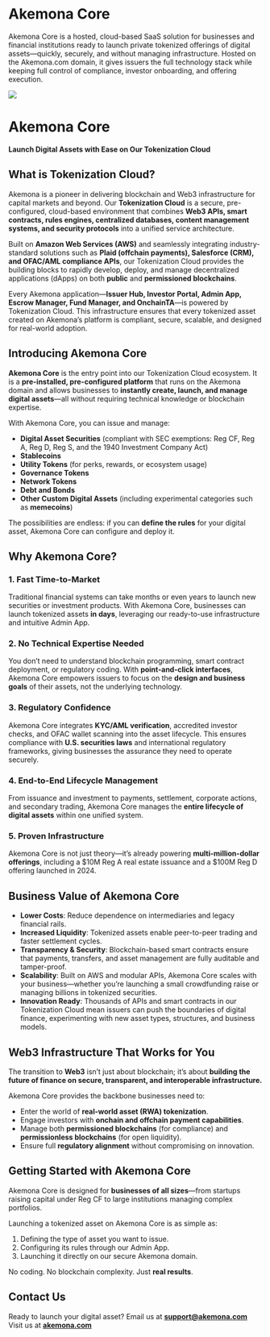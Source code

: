 # Akemona Core

Akemona Core is a hosted, cloud-based SaaS solution for businesses and financial institutions ready to launch private tokenized offerings of digital assets—quickly, securely, and without managing infrastructure. Hosted on the Akemona.com domain, it gives issuers the full technology stack while keeping full control of compliance, investor onboarding, and offering execution.

<img
  src="/images/business-startup.svg"
  className="dark:invert opacity-85 w-2xs md:w-xs mx-auto py-8"
  width={200}
  height={200}
/>


# Akemona Core

**Launch Digital Assets with Ease on Our Tokenization Cloud**


## What is Tokenization Cloud?

Akemona is a pioneer in delivering blockchain and Web3 infrastructure for capital markets and beyond. Our **Tokenization Cloud** is a secure, pre-configured, cloud-based environment that combines **Web3 APIs, smart contracts, rules engines, centralized databases, content management systems, and security protocols** into a unified service architecture.

Built on **Amazon Web Services (AWS)** and seamlessly integrating industry-standard solutions such as **Plaid (offchain payments), Salesforce (CRM), and OFAC/AML compliance APIs**, our Tokenization Cloud provides the building blocks to rapidly develop, deploy, and manage decentralized applications (dApps) on both **public** and **permissioned blockchains**.

Every Akemona application—**Issuer Hub, Investor Portal, Admin App, Escrow Manager, Fund Manager, and OnchainTA**—is powered by Tokenization Cloud. This infrastructure ensures that every tokenized asset created on Akemona’s platform is compliant, secure, scalable, and designed for real-world adoption.



## Introducing Akemona Core

**Akemona Core** is the entry point into our Tokenization Cloud ecosystem. It is a **pre-installed, pre-configured platform** that runs on the Akemona domain and allows businesses to **instantly create, launch, and manage digital assets**—all without requiring technical knowledge or blockchain expertise.

With Akemona Core, you can issue and manage:

* **Digital Asset Securities** (compliant with SEC exemptions: Reg CF, Reg A, Reg D, Reg S, and the 1940 Investment Company Act)
* **Stablecoins**
* **Utility Tokens** (for perks, rewards, or ecosystem usage)
* **Governance Tokens**
* **Network Tokens**
* **Debt and Bonds**
* **Other Custom Digital Assets** (including experimental categories such as **memecoins**)

The possibilities are endless: if you can **define the rules** for your digital asset, Akemona Core can configure and deploy it.



## Why Akemona Core?

### 1. **Fast Time-to-Market**

Traditional financial systems can take months or even years to launch new securities or investment products. With Akemona Core, businesses can launch tokenized assets **in days**, leveraging our ready-to-use infrastructure and intuitive Admin App.

### 2. **No Technical Expertise Needed**

You don’t need to understand blockchain programming, smart contract deployment, or regulatory coding. With **point-and-click interfaces**, Akemona Core empowers issuers to focus on the **design and business goals** of their assets, not the underlying technology.

### 3. **Regulatory Confidence**

Akemona Core integrates **KYC/AML verification**, accredited investor checks, and OFAC wallet scanning into the asset lifecycle. This ensures compliance with **U.S. securities laws** and international regulatory frameworks, giving businesses the assurance they need to operate securely.

### 4. **End-to-End Lifecycle Management**

From issuance and investment to payments, settlement, corporate actions, and secondary trading, Akemona Core manages the **entire lifecycle of digital assets** within one unified system.

### 5. **Proven Infrastructure**

Akemona Core is not just theory—it’s already powering **multi-million-dollar offerings**, including a \$10M Reg A real estate issuance and a \$100M Reg D offering launched in 2024.



## Business Value of Akemona Core

* **Lower Costs**: Reduce dependence on intermediaries and legacy financial rails.
* **Increased Liquidity**: Tokenized assets enable peer-to-peer trading and faster settlement cycles.
* **Transparency & Security**: Blockchain-based smart contracts ensure that payments, transfers, and asset management are fully auditable and tamper-proof.
* **Scalability**: Built on AWS and modular APIs, Akemona Core scales with your business—whether you’re launching a small crowdfunding raise or managing billions in tokenized securities.
* **Innovation Ready**: Thousands of APIs and smart contracts in our Tokenization Cloud mean issuers can push the boundaries of digital finance, experimenting with new asset types, structures, and business models.



## Web3 Infrastructure That Works for You

The transition to **Web3** isn’t just about blockchain; it’s about **building the future of finance on secure, transparent, and interoperable infrastructure.**

Akemona Core provides the backbone businesses need to:

* Enter the world of **real-world asset (RWA) tokenization**.
* Engage investors with **onchain and offchain payment capabilities**.
* Manage both **permissioned blockchains** (for compliance) and **permissionless blockchains** (for open liquidity).
* Ensure full **regulatory alignment** without compromising on innovation.



## Getting Started with Akemona Core

Akemona Core is designed for **businesses of all sizes**—from startups raising capital under Reg CF to large institutions managing complex portfolios.

Launching a tokenized asset on Akemona Core is as simple as:

1. Defining the type of asset you want to issue.
2. Configuring its rules through our Admin App.
3. Launching it directly on our secure Akemona domain.

No coding. No blockchain complexity. Just **real results**.



## Contact Us

Ready to launch your digital asset?
Email us at **[support@akemona.com](mailto:support@akemona.com)**
Visit us at **[akemona.com](https://akemona.com)**


